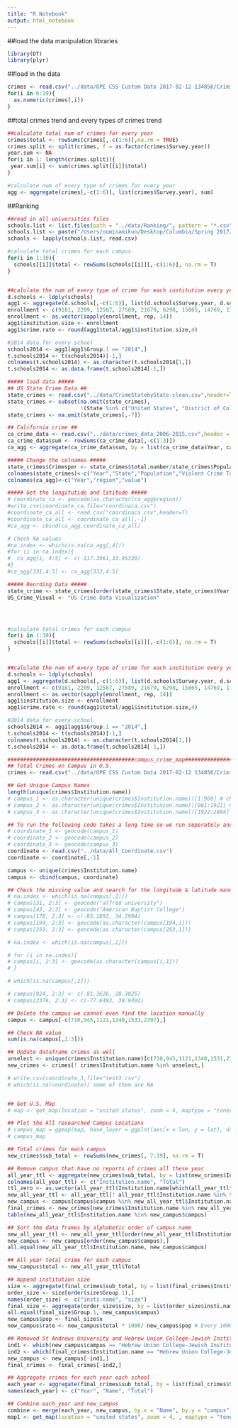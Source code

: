 ```yaml
---
title: "R Notebook"
output: html_notebook
---
```

##load the data manipulation libraries
```r
library(DT)
library(plyr)
```

##load in the data
```r
crimes <- read.csv("../data/OPE CSS Custom Data 2017-02-12 134856/Criminal_Offenses_On_campus.csv", header = T)
for(i in 6:19){
  as.numeric(crimes[,i])
} 
```

##total crimes trend and every types of crimes trend
```r
##calculate total num of crimes for every year
crimes$total <- rowSums(crimes[,-c(1:6)],na.rm = TRUE)
crimes.split <- split(crimes, f = as.factor(crimes$Survey.year))
year.sum <- NA
for(i in 1: length(crimes.split)){
 year.sum[i] <- sum(crimes.split[[i]]$total) 
} 

#calculate num of every type of crimes for every year
agg <- aggregate(crimes[,-c(1:6)], list(crimes$Survey.year), sum)
```

##Ranking
```r
##read in all universities files
schools.list <- list.files(path = "../data/Ranking/", pattern = "*.csv")
schools.list <- paste("/Users/ouminamikun/Desktop/Columbia/Spring 2017/ADS/Spr2017-proj2-grp15/data/Ranking/", schools.list, sep = "")
schools <- lapply(schools.list, read.csv)

#calculate total crimes for each campus
for(i in 1:30){
  schools[[i]]$total <- rowSums(schools[[i]][,-c(1:6)], na.rm = T)
}


##calulate the num of every type of crime for each institution every year
d.schools <- ldply(schools)
agg1 <- aggregate(d.schools[,-c(1:6)], list(d.schools$Survey.year, d.schools$Institution.name), sum)
enrollment <- c(9181, 2209, 12587, 27589, 21679, 6298, 15865, 14769, 17858, 28791, 21372, 11319, 21554  ,8808, 6621, 16963,10907, 37565, 41845, 15097, 43625, 29135, 12179, 24806, 42453, 23732, 12686, 7788, 14348, 12336)
enrollment <- as.vector(sapply(enrollment, rep, 14))
agg1$institution.size <- enrollment
agg1$crime.rate <- round(agg1$total/agg1$institution.size,4)

#2014 data for every school
schools2014 <- agg1[agg1$Group.1 == "2014",]
t.schools2014 <- t(schools2014)[-1,]
colnames(t.schools2014) <- as.character(t.schools2014[1,])
t.schools2014 <- as.data.frame(t.schools2014[-1,])

```

```r
##### load data #####
## US State Crime Data ##
state_crimes <- read.csv("../data/CrimeStatebyState-clean.csv",header=T)
state_crimes <- subset(na.omit(state_crimes), 
                       !(State %in% c("United States", "District of Columbia")))
state_crimes <- na.omit(state_crimes[,-7])

## California crime ## 
ca_crime_data <- read.csv("../data/crimes_data_2006-2015.csv",header = T)
ca_crime_data$sum <- rowSums(ca_crime_data[,-c(1:3)])
ca_agg <- aggregate(ca_crime_data$sum, by = list(ca_crime_data$Year, ca_crime_data$County), sum)

##### Change the colnames #####
state_crimes$Crimesper <- state_crimes$total.number/state_crimes$Population*100000
colnames(state_crimes)<-c("Year","State","Population","Violent Crime Total","Murder", "Rape", "Robbery","Assault","Property Crime Total","Burglary","Larceny Theft","Motel Vehicle Theft","Total Number Of Crime","# Crimes per 10000 people")
colnames(ca_agg)<-c("Year","region","value")

##### Get the longitutide and latitude #####
# coordinate_ca <- geocode(as.character(ca_agg$region))
#write.csv(coordinate_ca,file="coordinaca.csv")
#coordinate_ca_all <- read.csv("coordinaca.csv",header=T)
#coordinate_ca_all <- coordinate_ca_all[,-1]
#ca_agg <- cbind(ca_agg,coordinate_ca_all)

# Check NA values 
#na.index <- which(is.na(ca_agg[,4]))
#for (i in na.index){
#  ca_agg[i, 4:5] <- c(-117.3961,33.95330)
#}
#ca_agg[331,4:5] <- ca_agg[332,4:5]

##### Reording Data #####
state_crime <- state_crimes[order(state_crimes$State,state_crimes$Year),]
US_Crime_Visual <- "US Crime Data Visualization"




#calculate total crimes for each campus
for(i in 1:30){
  schools[[i]]$total <- rowSums(schools[[i]][,-c(1:6)], na.rm = T)
}


##calulate the num of every type of crime for each institution every year
d.schools <- ldply(schools)
agg1 <- aggregate(d.schools[,-c(1:6)], list(d.schools$Survey.year, d.schools$Institution.name), sum)
enrollment <- c(9181, 2209, 12587, 27589, 21679, 6298, 15865, 14769, 17858, 28791, 21372, 11319, 21554  ,8808, 6621, 16963,10907, 37565, 41845, 15097, 43625, 29135, 12179, 24806, 42453, 23732, 12686, 7788, 14348, 12336)
enrollment <- as.vector(sapply(enrollment, rep, 14))
agg1$institution.size <- enrollment
agg1$crime.rate <- round(agg1$total/agg1$institution.size,4)

#2014 data for every school
schools2014 <- agg1[agg1$Group.1 == "2014",]
t.schools2014 <- t(schools2014)[-1,]
colnames(t.schools2014) <- as.character(t.schools2014[1,])
t.schools2014 <- as.data.frame(t.schools2014[-1,])

########################################campus_crime_map################################################
## Total Crimes on Campus in U.S.
crimes <- read.csv("../data/OPE CSS Custom Data 2017-02-12 134856/Criminal_Offenses_On_campus.csv")

## Get Unique Campus Names
length(unique(crimes$Institution.name))
# campus_1 <- as.character(unique(crimes$Institution.name))[1:960] # chenyun
# campus_2 <- as.character(unique(crimes$Institution.name))[961:1921] # nanjun
# campus_3 <- as.character(unique(crimes$Institution.name))[1922:2884] # yuxin

## To run the following code takes a long time so we run seperately and save it to a file named "All_Coordinate"
# coordinate_1 <- geocode(campus_1) 
# coordinate_2 <- geocode(campus_2) 
# coordinate_3 <- geocode(campus_3) 
coordinate <- read.csv("../data/All_Coordinate.csv")
coordinate <- coordinate[,-1]

campus <- unique(crimes$Institution.name)
campus <- cbind(campus, coordinate)

## Check the missing value and search for the longitude & latitude manually
# na.index <- which(is.na(campus[,2]))
# campus[31, 2:3] <- geocode("alfred university")
# campus[43, 2:3] <- geocode("American Baptist College")
# campus[178, 2:3] <- c(-85.1892, 34.2904)
# campus[194, 2:3] <- geocode(as.character(campus[194,1]))
# campus[253, 2:3] <- geocode(as.character(campus[253,1]))

# na.index <- which(is.na(campus[,2]))

# for (i in na.index){
# campus[i, 2:3] <- geocode(as.character(campus[i,1]))
# }

# which(is.na(campus[,2]))

# campus[924, 2:3] <- c(-81.3626, 28.3025)
# campus[2376, 2:3] <- c(-77.6493, 39.9492)

## Delete the campus we cannot even find the location manually
campus <- campus[-c(710,945,1121,1340,1531,2797),]

## Check NA value
sum(is.na(campus[,2:3]))

## Update dataframe crimes as well
unselect <- unique(crimes$Institution.name)[c(710,945,1121,1340,1531,2797)]
new_crimes <- crimes[! crimes$Institution.name %in% unselect,]

# write.csv(coordinate_3,file="test3.csv")
# which(is.na(coordinate)) some of them are NA


## Get U.S. Map
# map <- get_map(location = "united states", zoom = 4, maptype = "toner",source = "stamen")

## Plot the All researched Campus Locations
# campus_map = ggmap(map, base_layer = ggplot(aes(x = lon, y = lat), data = campus)) + geom_point(color = 2, alpha = 1)
# campus_map

## Total crimes for each campus
new_crimes$sub_total <- rowSums(new_crimes[, 7:19], na.rm = T)

## Remove campus that have no reports of crimes all these year
all_year_ttl <- aggregate(new_crimes$sub_total, by = list(new_crimes$Institution.name), FUN = sum)
colnames(all_year_ttl) <- c("Institution.name", "Total")
ttl_zero <- as.vector(all_year_ttl$Institution.name[which(all_year_ttl$Total == 0)])
new_all_year_ttl <- all_year_ttl[! all_year_ttl$Institution.name %in% ttl_zero,]
new_campus <- campus[campus$campus %in% new_all_year_ttl$Institution.name,]
final_crimes <- new_crimes[new_crimes$Institution.name %in% new_all_year_ttl$Institution.name,]
table(new_all_year_ttl$Institution.name %in% new_campus$campus)

## Sort the data frames by alphabetic order of campus name
new_all_year_ttl <- new_all_year_ttl[order(new_all_year_ttl$Institution.name), ]
new_campus <- new_campus[order(new_campus$campus),]
all.equal(new_all_year_ttl$Institution.name, new_campus$campus)

## All year total crime for each campus 
new_campus$total <- new_all_year_ttl$Total

## Append institution size
size <- aggregate(final_crimes$sub_total, by = list(final_crimes$Institution.name, final_crimes$Institution.Size), FUN = sum)
order_size <- size[order(size$Group.1),]
names(order_size) <- c("insti.name", "size")
final_size <- aggregate(order_size$size, by = list(order_size$insti.name), FUN = sum)
all.equal(final_size$Group.1, new_campus$campus)
new_campus$pop <- final_size$x
new_campus$rate <- new_campus$total * 1000/ new_campus$pop # Every 1000 people

## Removed St Andrews University and Hebrew Union College-Jewish Institute of Religion(NOT IN US)
ind1 <- which(new_campus$campus == "Hebrew Union College-Jewish Institute of Religion" | new_campus$campus == "St Andrews University")
ind2 <- which(final_crimes$Institution.name == "Hebrew Union College-Jewish Institute of Religion" | final_crimes$Institution.name == "St Andrews University")
new_campus <- new_campus[-ind1,]
final_crimes <- final_crimes[-ind2,]

## Aggregate crimes for each year each school
each_year <- aggregate(final_crimes$sub_total, by = list(final_crimes$Survey.year, final_crimes$Institution.name), FUN = sum)
names(each_year) <- c("Year", "Name", "Total")

## Combine each_year and new_campus
combine <- merge(each_year, new_campus, by.x = "Name", by.y = "campus")
map1 <- get_map(location = "united states", zoom = 4, , maptype = "toner",source = "stamen")
```


